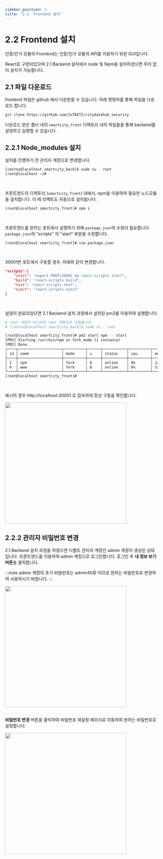 ```yaml
---
sidebar_position: 2
title: "2.2. Frontend 설치"
---
```


# 2.2 Frontend 설치

인증/인가 모듈의 Frontend는 인증/인가 모듈의 API를 이용하기 위한 GUI입니다.

React로 구현되있으며 2.1 Backend 설치에서 node 및 Npm을 설치하셨으면 무리 없이 설치가 가능합니다.


## 2.1 파일 다운로드

frontend 파일은 github 에서 다운받을 수 있습니다.
아래 명령어를 통해 파일을 다운로드 합니다.

```bash
git clone https://github.com/IoTKETI/citydatahub_security
```

다운로드 받은 폴더 내의 `smartcity_front` 디렉토리 내의 파일들을 통해 backend를 설정하고 실행할 수 있습니다.





## 2.2.1 Node_modules 설치

설치를 진행하기 전 관리자 계정으로 변경합니다.
```bash
[centos@localhost smartcity_back]$ sudo su - root
[root@localhost ~]#
```

<br/>

프론트엔드의 디렉토리 (`smartcity_front`) 내에서, npm을 이용하여 필요한 노드모듈을 설치합니다. 이 때 리액트도 자동으로 설치됩니다.
```bash
[root@localhost smartcity_front]# npm i
```

<br/>

프론트엔드를 원하는 포트에서 실행하기 위해 `package.json`의 수정이 필요합니다. `package.json`의 "scripts" 의 "start" 부분을 수정합니다.

```bash
[root@localhost smartcity_front]# vim package.json
```

<br/>

30001번 포트에서 구동할 경우, 아래와 같이 변경합니다.

```json title="package.json" {2}
"scripts":{
    "start": "export PORT=30001 && react-scripts start",
    "build": "react-scripts build",
    "test": "react-scripts test",
    "eject": "react-scripts eject"
}
```

<br/>

설정이 완료되었으면 2.1 Backend 설치 과정에서 설치된 pm2를 이용하여 실행합니다.

```bash
# root 계정이 아니라면 root 계정으로 전환합니다.
# [centos@localhost smartcity_back]$ sudo su - root

[root@localhost smartcity_front]# pm2 start npm -- start
[PM2] Starting /usr/bin/npm in fork_mode (1 instance)
[PM2] Done.
┌────┬────────────────────┬──────────┬──────┬───────────┬──────────┬──────────┐
│ id │ name               │ mode     │ ↺    │ status    │ cpu      │ memory   │
├────┼────────────────────┼──────────┼──────┼───────────┼──────────┼──────────┤
│ 1  │ npm                │ fork     │ 0    │ online    │ 0%       │ 12.4mb   │
│ 0  │ www                │ fork     │ 0    │ online    │ 0%       │ 53.3mb   │
└────┴────────────────────┴──────────┴──────┴───────────┴──────────┴──────────┘
[root@localhost smartcity_front]#
```

<br/>

예시의 경우 http://localhost:30001 로 접속하여 정상 구동을 확인합니다.


<div style={{textAlign: 'center'}}>
<img src={require('./2.2_image/1.Frontend.png').default} width="400"/>
</div>




## 2.2.2 관리자 비밀번호 변경

2.1 Backend 설치 과정을 하였으면 디폴트 관리자 계정인 admin 계정이 생성된 상태입니다.
프론트엔드를 이용하여 admin 계정으로 로그인합니다.
로그인 후 **내 정보 보기 버튼**을 클릭합니다.

:::note
admin 계정의 초기 비밀번호는 admin45@ 이므로 원하는 비밀번호로 변경하여 사용하시기 바랍니다.
:::

<div style={{textAlign: 'center'}}>
<img src={require('./2.2_image/2.Myinfo.png').default} width="400"/>
</div>

<br/>

**비밀번호 변경** 버튼을 클릭하여 비밀번호 재설정 페이지로 이동하여 원하는 비밀번호로 설정합니다.


<div style={{textAlign: 'center'}}>
<img src={require('./2.2_image/3.password_modify.png').default} width="400"/>
</div>


